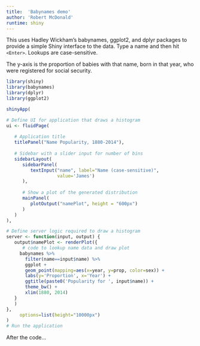 ```yaml
---
title:  'Babynames demo'
author: 'Robert McDonald'
runtime: shiny
---
```

This uses Hadley Wickham's babynames, ggplot2, and dplyr packages to provide a
simple Shiny interface to the data. Type a name and then hit
`<Enter>`.  Lookups are case-sensitive.

The y-axis is the proportion of babies with that name, born in that
year, who were registered for social security.

```r
library(shiny)
library(babynames)
library(dplyr)
library(ggplot2)

shinyApp(

# Define UI for application that draws a histogram
ui <- fluidPage(
   
   # Application title
   titlePanel("Name Popularity, 1880-2014"),
   
   # Sidebar with a slider input for number of bins 
   sidebarLayout(
      sidebarPanel(
         textInput("name", label="Name (case-sensitive)",
                   value='James')
      ),
      
      # Show a plot of the generated distribution
      mainPanel(
         plotOutput("namePlot", height = "600px") 
      )
   )
),

# Define server logic required to draw a histogram
server <- function(input, output) {
   output$namePlot <- renderPlot({
      # code to lookup name data and draw plot
     babynames %>% 
       filter(name==input$name) %>%
       ggplot +
       geom_point(mapping=aes(x=year, y=prop, color=sex)) +
       labs(y='Proportion', x='Year') + 
       ggtitle(paste0('Popularity for ', input$name)) +
       theme_bw() + 
       xlim(1880, 2014)
   }
   )
},
     options=list(height="10000px")   
)
# Run the application 
```

After the code...
